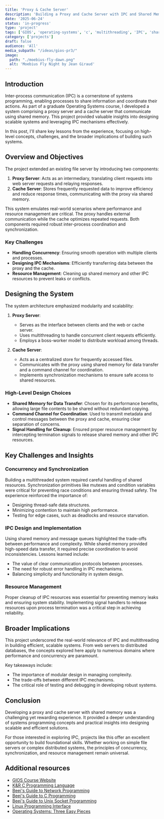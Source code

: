 ```yaml
---
title: 'Proxy & Cache Server'
description: 'Building a Proxy and Cache Server with IPC and Shared Memory in C: Lessons from a Graduate OS Course'
date: '2025-06-24'
status: 'in-progress'
type: 'project'
tags: ['GIOS', 'operating-systems', 'c', 'multithreading', 'IPC', 'shared-memory']
category: ['projects']
draft: false
audience: 'All'
media_subpath: "/ideas/gios-pr3/"
image:
  path: "./moebius-fly-dawn.png"
  alt: 'Moebius Fly Night by Jean Giraud'
---
```



## Introduction

Inter-process communication (IPC) is a cornerstone of systems programming, enabling processes to share information and coordinate their actions. As part of a graduate Operating Systems course, I developed a system comprising a proxy server and a cache server that communicate using shared memory. This project provided valuable insights into designing scalable systems and leveraging IPC mechanisms effectively.

In this post, I'll share key lessons from the experience, focusing on high-level concepts, challenges, and the broader implications of building such systems.

## Overview and Objectives

The project extended an existing file server by introducing two components:

1. **Proxy Server**: Acts as an intermediary, translating client requests into web server requests and relaying responses.
2. **Cache Server**: Stores frequently requested data to improve efficiency and reduce response times, communicating with the proxy via shared memory.

This system emulates real-world scenarios where performance and resource management are critical. The proxy handles external communication while the cache optimizes repeated requests. Both components required robust inter-process coordination and synchronization.

### Key Challenges

- **Handling Concurrency**: Ensuring smooth operation with multiple clients and processes.
- **Designing IPC Mechanisms**: Efficiently transferring data between the proxy and the cache.
- **Resource Management**: Cleaning up shared memory and other IPC resources to prevent leaks or conflicts.

## Designing the System

The system architecture emphasized modularity and scalability:

1. **Proxy Server**:
   - Serves as the interface between clients and the web or cache server.
   - Uses multithreading to handle concurrent client requests efficiently.
   - Employs a boss-worker model to distribute workload among threads.

2. **Cache Server**:
   - Acts as a centralized store for frequently accessed files.
   - Communicates with the proxy using shared memory for data transfer and a command channel for coordination.
   - Implements synchronization mechanisms to ensure safe access to shared resources.

### High-Level Design Choices

- **Shared Memory for Data Transfer**: Chosen for its performance benefits, allowing large file contents to be shared without redundant copying.
- **Command Channel for Coordination**: Used to transmit metadata and control messages between the proxy and cache, ensuring clear separation of concerns.
- **Signal Handling for Cleanup**: Ensured proper resource management by intercepting termination signals to release shared memory and other IPC resources.

## Key Challenges and Insights

### Concurrency and Synchronization

Building a multithreaded system required careful handling of shared resources. Synchronization primitives like mutexes and condition variables were critical for preventing race conditions and ensuring thread safety. The experience reinforced the importance of:

- Designing thread-safe data structures.
- Minimizing contention to maintain high performance.
- Testing for edge cases, such as deadlocks and resource starvation.

### IPC Design and Implementation

Using shared memory and message queues highlighted the trade-offs between performance and complexity. While shared memory provided high-speed data transfer, it required precise coordination to avoid inconsistencies. Lessons learned include:

- The value of clear communication protocols between processes.
- The need for robust error handling in IPC mechanisms.
- Balancing simplicity and functionality in system design.

### Resource Management

Proper cleanup of IPC resources was essential for preventing memory leaks and ensuring system stability. Implementing signal handlers to release resources upon process termination was a critical step in achieving reliability.

## Broader Implications

This project underscored the real-world relevance of IPC and multithreading in building efficient, scalable systems. From web servers to distributed databases, the concepts explored here apply to numerous domains where performance and concurrency are paramount.

Key takeaways include:

- The importance of modular design in managing complexity.
- The trade-offs between different IPC mechanisms.
- The critical role of testing and debugging in developing robust systems.

## Conclusion

Developing a proxy and cache server with shared memory was a challenging yet rewarding experience. It provided a deeper understanding of systems programming concepts and practical insights into designing scalable and efficient solutions.

For those interested in exploring IPC, projects like this offer an excellent opportunity to build foundational skills. Whether working on simple file servers or complex distributed systems, the principles of concurrency, synchronization, and resource management remain universal.

## Additional resources

- [GIOS Course Website](https://omscs.gatech.edu/cs-6200-introduction-operating-systems)
- [K&R C Programming Language](https://en.wikipedia.org/wiki/The_C_Programming_Language)
- [Beej's Guide to Network Programming](https://beej.us/guide/bgnet/)
- [Beej's Guide to C Programming](https://beej.us/guide/bgc/)
- [Beej's Guide to Unix Socket Programming](https://beej.us/guide/bgnet/)
- [Linux Programming Interface](https://man7.org/tlpi/)
- [Operating Systems: Three Easy Pieces](https://pages.cs.wisc.edu/~remzi/OSTEP/)
